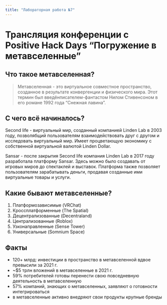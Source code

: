 ```yaml
---
title: "Лабораторная работа №7"
---
```


# Трансляция конференции с Positive Hack Days "Погружение в метавселенные"

## Что такое метавселенная?

> Метавселенная - это виртуальное совместное пространство, созданное в результате конвергенции и физического мира. Этот термин был введёнписателем-фантастом Нилом Стивенсоном в его романе 1992 года "Снежная лавина".

## С чего всё начиналось?

Second life - виртуальный мир, созданный компанией Linden Lab в 2003 году, позволябщий пользователям взаимодействовать друг с другом и исследовать виртуальный мир. Имеет процветающую экономику с собственной виртуальной валютой Linden Dollar.

Sansar - после закрытия Second life компания Linden Lab в 2017 году разработала платформу Sansar. Здесь можно было создавать от игровых миров до спектаклей и выставок. Платформа также позволяет пользователям зарабатывать деньги, продавая созданные ими виртуальные товары и услуги.

## Какие бывают метавселенные?

1.  Платформозависимые (VRChat)
2.  Кроссплатформенные (The Spatial)
3.  Децентрализованные (Decentraland)
4.  Централизованные (Roblox)
5.  Узконаправленные (Sense Tower)
6.  Универсальные (Somnium Space)

## Факты

-   120+ млрд: инвестиции в пространство в метавселенной вдвое превысили за 2021 г.
-   \~\$5 трлн вложений в метавселенные в 2021 г.
-   59% потребителей готовы перенести свою повседневную деятельность в метавселенную
-   57% компаний, знающих о метавселенных, заявляют о готовности интегрироваться
-   в метавселенные активно внедряют свои продукты крупные бренды
